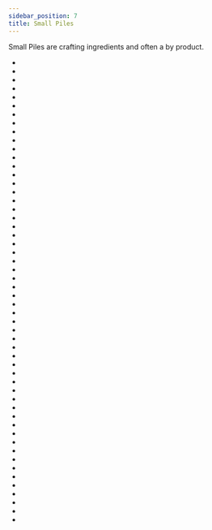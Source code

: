```yaml
---
sidebar_position: 7
title: Small Piles
---
```


<ItemImage file="small_pile_of_andradite_dust" alt="Small Piles" size="200" />

Small Piles are crafting ingredients and often a by product. 

- <McItem slug="techreborn:small_pile_of_almandine_dust"/>
- <McItem slug="techreborn:small_pile_of_andesite_dust"/>
- <McItem slug="techreborn:small_pile_of_andradite_dust"/>
- <McItem slug="techreborn:small_pile_of_ashes"/>
- <McItem slug="techreborn:small_pile_of_basalt_dust"/>
- <McItem slug="techreborn:small_pile_of_bauxite_dust"/>
- <McItem slug="techreborn:small_pile_of_calcite_dust"/>
- <McItem slug="techreborn:small_pile_of_charcoal_dust"/>
- <McItem slug="techreborn:small_pile_of_chrome_dust"/>
- <McItem slug="techreborn:small_pile_of_cinnabar_dust"/>
- <McItem slug="techreborn:small_pile_of_clay_dust"/>
- <McItem slug="techreborn:small_pile_of_coal_dust"/>
- <McItem slug="techreborn:small_pile_of_dark_ashes"/>
- <McItem slug="techreborn:small_pile_of_diamond_dust"/>
- <McItem slug="techreborn:small_pile_of_diorite_dust"/>
- <McItem slug="techreborn:small_pile_of_electrum_dust"/>
- <McItem slug="techreborn:small_pile_of_emerald_dust"/>
- <McItem slug="techreborn:small_pile_of_ender_eye_dust"/>
- <McItem slug="techreborn:small_pile_of_ender_pearl_dust"/>
- <McItem slug="techreborn:small_pile_of_endstone_dust"/>
- <McItem slug="techreborn:small_pile_of_flint_dust"/>
- <McItem slug="techreborn:small_pile_of_galena_dust"/>
- <McItem slug="techreborn:small_pile_of_glowstone_dust"/>
- <McItem slug="techreborn:small_pile_of_granite_dust"/>
- <McItem slug="techreborn:small_pile_of_grossular_dust"/>
- <McItem slug="techreborn:small_pile_of_invar_dust"/>
- <McItem slug="techreborn:small_pile_of_lazurite_dust"/>
- <McItem slug="techreborn:small_pile_of_magnesium_dust"/>
- <McItem slug="techreborn:small_pile_of_manganese_dust"/>
- <McItem slug="techreborn:small_pile_of_marble_dust"/>
- <McItem slug="techreborn:small_pile_of_netherrack_dust"/>
- <McItem slug="techreborn:small_pile_of_nickel_dust"/>
- <McItem slug="techreborn:small_pile_of_obsidian_dust"/>
- <McItem slug="techreborn:small_pile_of_peridot"/>
- <McItem slug="techreborn:small_pile_of_phosphorous_dust"/>
- <McItem slug="techreborn:small_pile_of_platinum_dust"/>
- <McItem slug="techreborn:small_pile_of_pyrite_dust"/>
- <McItem slug="techreborn:small_pile_of_pyrope_dust"/>
- <McItem slug="techreborn:small_pile_of_red_garnet_dust"/>
- <McItem slug="techreborn:small_pile_of_redstone"/>
- <McItem slug="techreborn:small_pile_of_ruby_dust"/>
- <McItem slug="techreborn:small_pile_of_saltpeter_dust"/>
- <McItem slug="techreborn:small_pile_of_sapphire_dust"/>
- <McItem slug="techreborn:small_pile_of_saw_dust"/>
- <McItem slug="techreborn:small_pile_of_sodalite_dust"/>
- <McItem slug="techreborn:small_pile_of_spessartine_dust"/>
- <McItem slug="techreborn:small_pile_of_sphalerite_dust"/>
- <McItem slug="techreborn:small_pile_of_steel_dust"/>
- <McItem slug="techreborn:small_pile_of_sulfur_dust"/>
- <McItem slug="techreborn:small_pile_of_titanium_dust"/>
- <McItem slug="techreborn:small_pile_of_tungsten_dust"/>
- <McItem slug="techreborn:small_pile_of_uvarovite_dust"/>
- <McItem slug="techreborn:small_pile_of_yellow_garnet_dust"/>
- <McItem slug="techreborn:small_pile_of_zinc_dust"/>
